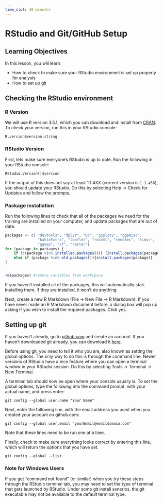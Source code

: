 ```yaml
---
time_slot: 30 minutes
---
```


# RStudio and Git/GitHub Setup

## Learning Objectives

In this lesson, you will learn:

- How to check to make sure your RStudio environment is set up properly for analysis
- How to set up git

## Checking the RStudio environment

### R Version

We will use R version 3.5.1, which you can download and install from [CRAN](https://cran.rstudio.com). To check your version, run this in your RStudio console:

```
R.version$version.string
```

### RStudio Version

First, lets make sure everyone's RStudio is up to date. Run the following in your RStudio console:

```
RStudio.Version()$version
```

If the output of this does not say at least 1.1.4XX (current version is `1.1.456`), you should update your RStudio. Do this by selecting Help -> Check for Updates and follow the prompts.

### Package installation

Run the following lines to check that all of the packages we need for the training are installed on your computer, and update packages that are out of date.

```r

packages <- c( "devtools", "dplyr", "DT", "ggplot2", "ggpmisc", 
               "kableExtra", "leaflet", "readxl", "remotes", "tidyr",
               "ggmap", "sf", "raster")
for (package in packages) { 
    if (!(package %in% installed.packages())) {install.packages(package)} 
    else if (package %in% old.packages()){install.packages(package)}
}


rm(packages) #remove variables from workspace
```

If you haven't installed all of the packages, this will automatically start installing them. If they are installed, it won't do anything.

Next, create a new R Markdown (File -> New File -> R Markdown). If you have never made an R Markdown document before, a dialog box will pop up asking if you wish to install the required packages. Click yes.


## Setting up git

If you haven't already, go to [github.com](http://github.com) and create an account. If you haven't downloaded git already, you can download it [here](https://git-scm.com/downloads).

Before using git, you need to tell it who you are, also known as setting the global options. The only way to do this is through the command line. Newer versions of RStudio have a nice feature where you can open a terminal window in your RStudio session. Do this by selecting Tools -> Terminal -> New Terminal.

A terminal tab should now be open where your console usually is. To set the global options, type the following into the command prompt, with your actual name, and press enter:

```
git config --global user.name "Your Name"
```

Next, enter the following line, with the email address you used when you created your account on github.com:

```
git config --global user.email "yourEmail@emaildomain.com"
```

Note that these lines need to be run one at a time.

Finally, check to make sure everything looks correct by entering this line, which will return the options that you have set.

```
git config --global --list
```

### Note for Windows Users

If you get "command not found" (or similar) when you try these steps through the RStudio terminal tab, you may need to set the type of terminal that gets launched by RStudio. Under some git install senerios, the git executable may not be available to the default terminal type.
